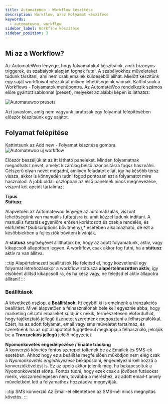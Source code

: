 ```yaml
---
title: AutomateWoo - Workflow készítése
description: Workflow, azaz Folyamat készítése
keywords:
  - automatewoo, workflow
sidebar_label: Workflow készítése 
sidebar_position: 3
---
```



## Mi az a Workflow?

Az AutomateWoo lényege, hogy folyamatokat készítsünk, amik bizonyos triggerek, és szabályok alapján fognak futni. A szabályokhoz műveleteket tudunk társítani, 
ami nem csak emailek küldéséből állhat. Mielőtt készítünk egy saját workflowot nézzük át milyen lehetőségeink vannak. Kattintsunk a Workflows - Folyamatok menüpontra.
Az AutomateWoo rendelkezik számos előre gyártott sablonnal (preset), melyeket az alábbi képen is láthatsz:

<BrowserWindow url="https://peldaweboldal.hu">
  <img src="/img/automatewoo-presets.png" alt="Automatewoo presets"></img>
</BrowserWindow>

Azt javaslom, amíg nem vagyunk járatosak egy folyamat felépítésében először készítsünk egy sajátot.

## Folyamat felépítése

Kattintsunk az Add new - Folyamat készítése gombra. 
<BrowserWindow url="https://peldaweboldal.hu">
  <img src="/img/workflow-attekintes.png" alt="Automatewoo uj workflow"></img>
</BrowserWindow>

Először beszéljük át az itt látható paneleket. Minden folyamatnak megadhatsz nevet, amelyt kizárólag belső azonosításra fogsz használni. Célszerű 
olyan nevet megadni, amilyen feladatot ellát, így ha később térsz vissza, akkor is könnyedén tudni fogod pontosan ezt a folyamatot mire használod.
A jobb oldali oszlopban az első panelnek nincs megnevezése, viszont két opciót tartalmaz:

**Típus**  
**Státusz**

Alapvetően az Automatewoo lényege az automatizálás, viszont lehetőségünk van manuális futtatásra is, amit kézzel tudunk indítani. A manuális futtatás egyenlőre erősen
korlátozott és csak a rendelés, és előfizetés*(Subscriptions bővítmény),* esetében alkalmazható, de ezt a későbbiekben a fejlesztők bővíteni kívánják.

A **státusz** segítségével állíthatjuk be, hogy az adott folyamatunk, aktív, vagy kikapcsolt állapotban legyen. A workflow, csak akkor fog futni, ha a **státusz**
aktív ra van állítva. 

:::tip Alapértelmezett beállítások
Ne felejtsd el, hogy közvetlenül egy folyamat létrehozásakor a workflow státusza **alapértelmezetten aktív,** így elsőként állítsd kikapcsolt ra, és ha kész vagy, ne felejtsd el
aktív állapotra állítani!
:::

### Beállítások
A következő oszlop, a **Beállítások.** Itt egyből ki is emelnénk a tranzakciós beállítást. Mivel alapvetően a felhasználónak bele kell egyeznie
abba, hogy marketing célzatú emaileket küldjünk nekik, természetesen előfordulhat, hogy tájékoztató jellegű üzenetet szeretnénk megosztani a felhasználókkal. 
Ezért, ha az adott folyamat, email vagy sms műveletet tartalmaz, és szeretnénk ha az opt állapotától függetlenül megkapja a felhasználó, jelöljük be a **Tranzackiós jellegű** 
jelölő négyzetet.

**Nyomonkövetés engedélyezése / Enable tracking**  
A konverzió követés fontos szerepet töltenek be az Emailek és SMS-ek esetében. Ahhoz hogy ez a beállítás megfelelően működjön
nem elég csak a *Nyomonkövetés engedélyezése* bekapcsolni, engedélyezni kell hozzá a konverziókövetést is. Ez az opció akkor jelenik meg, ha bekapcsoltuk a 
Nyomonkövetést előtte. Fontos tudni, hogy ezek csak a jövőben futásokat mérik, visszameőlegesen nem, továbbá a méréshez, az adott email-t amely műveletként lett
a folyamathoz hozzáadva megnyitják.

:::tip SMS konverzió
Az Email-el ellentétben az SMS-nél nincs megnyitás követés.
:::